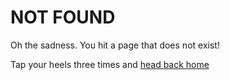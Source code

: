 
<SEO title="404: Not found" />

# NOT FOUND

Oh the sadness. You hit a page that does not exist!

Tap your heels three times and [head back home](https://www.erichowey.dev/)
